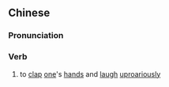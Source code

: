 {{also|抚掌大笑}}
==Chinese==
{{zh-forms|s=抚掌大笑|type=22}}

===Pronunciation===
{{zh-pron
|m=fǔzhǎng dàxiào
|cat=v
}}

===Verb===
{{zh-verb}}

# to [[clap]] [[one]]'s [[hand]]s and [[laugh]] [[uproariously]]